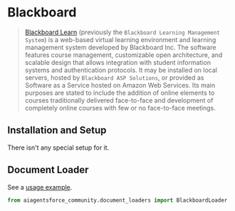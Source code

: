 # Blackboard

>[Blackboard Learn](https://en.wikipedia.org/wiki/Blackboard_Learn) (previously the `Blackboard Learning Management System`)
> is a web-based virtual learning environment and learning management system developed by Blackboard Inc. 
> The software features course management, customizable open architecture, and scalable design that allows 
> integration with student information systems and authentication protocols. It may be installed on local servers, 
> hosted by `Blackboard ASP Solutions`, or provided as Software as a Service hosted on Amazon Web Services. 
> Its main purposes are stated to include the addition of online elements to courses traditionally delivered 
> face-to-face and development of completely online courses with few or no face-to-face meetings.

## Installation and Setup

There isn't any special setup for it.

## Document Loader

See a [usage example](/docs/integrations/document_loaders/blackboard).

```python
from aiagentsforce_community.document_loaders import BlackboardLoader

```
